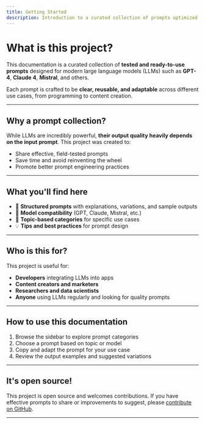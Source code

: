 ```yaml
---
title: Getting Started
description: Introduction to a curated collection of prompts optimized for language models like GPT, Claude, Mistral, and others.
---
```


# What is this project?

This documentation is a curated collection of **tested and ready-to-use prompts** designed for modern large language models (LLMs) such as **GPT-4**, **Claude 4**, **Mistral**, and others.

Each prompt is crafted to be **clear, reusable, and adaptable** across different use cases, from programming to content creation.

---

## Why a prompt collection?

While LLMs are incredibly powerful, **their output quality heavily depends on the input prompt**. This project was created to:

- Share effective, field-tested prompts
- Save time and avoid reinventing the wheel
- Promote better prompt engineering practices

---

## What you'll find here

- 🎯 **Structured prompts** with explanations, variations, and sample outputs
- 🤖 **Model compatibility** (GPT, Claude, Mistral, etc.)
- 🔎 **Topic-based categories** for specific use cases
- 💡 **Tips and best practices** for prompt design

---

## Who is this for?

This project is useful for:

- **Developers** integrating LLMs into apps
- **Content creators and marketers**
- **Researchers and data scientists**
- **Anyone** using LLMs regularly and looking for quality prompts

---

## How to use this documentation

1. Browse the sidebar to explore prompt categories
2. Choose a prompt based on topic or model
3. Copy and adapt the prompt for your use case
4. Review the output examples and suggested variations

---

## It's open source!

This project is open source and welcomes contributions.
If you have effective prompts to share or improvements to suggest, please [contribute on GitHub](https://github.com/DomeT99/daily-prompt).

---
 
